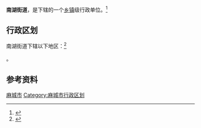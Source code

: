 {{中国乡级行政区
|景观照片文件名 = 
|景观照片描述 = 
|汉语拼音 = 
|其他语言 = 
|其他语言名称 = 
|旧称 = 
|地名出处 = 
|位置图文件名 = 
|位置图描述 = 
|自定义图片= 
|建置时间 = 
|政府驻地 = 
|毗邻 = 
|总面积 = 
|总人口 = 
|总人口年份 = 
|户籍人口 = 
|户籍人口年份 = 
|常住人口 = 
|常住人口年份 = 
|人口密度 = 
|GDP = 
|GDP年份 = 
|邮政编码 = 
|电话区号 = 713
|官方网站 = 
|网站名称 = 
|42/11/81/003/000}}

'''南湖街道'''，是{{PRC admin/fullname|42/11/81/003/000|3}}下辖的一个[[乡镇|乡镇]]级行政单位。<ref>{{PRC admin/ref sgc|{{PRC admin/parent|42/11/81/003/000}}}}</ref>

== 行政区划 ==

南湖街道下辖以下地区：<ref>{{PRC admin/ref sgc|42/11/81/003/000}}</ref>

{{PRC admin/children|42/11/81/003/000}}。

== 参考资料 ==

{{reflist}}

{{湖北省黄冈市麻城市行政区划}}
{{湖北行政区划小作品}}
[[Category:黄冈市街道|麻城市]]
[[Category:麻城市行政区划|Category:麻城市行政区划]]